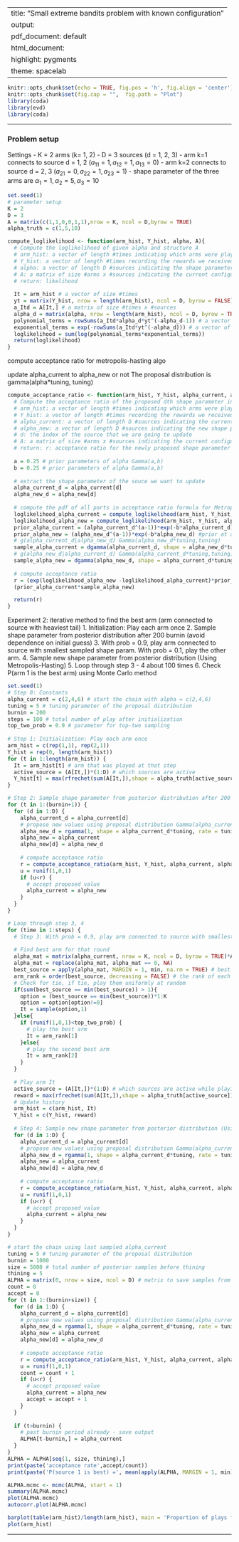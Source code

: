 
---
title: "Small extreme bandits problem with known configuration"
output:
  pdf_document: default
  html_document:
    highlight: pygments
    theme: spacelab
---

```r
knitr::opts_chunk$set(echo = TRUE, fig.pos = 'h', fig.align = 'center')
knitr::opts_chunk$set(fig.cap = "",  fig.path = "Plot")
library(coda)
library(evd)
library(coda)
```

* * *
### Problem setup

Settings 
- K = 2 arms (k= 1, 2)
- D = 3 sources (d = 1, 2, 3)
- arm k=1 connects to source d = 1, 2 ($a_{11} = 1, a_{12} = 1, a_{13} = 0$)
- arm k=2 connects to source d = 2, 3 ($a_{21} = 0, a_{22} = 1, a_{23} = 1$)
- shape parameter of the three arms are $\alpha_1 = 1, \alpha_2 = 5, \alpha_3 = 10$

```r
set.seed(1)
# parameter setup
K = 2
D = 3
A = matrix(c(1,1,0,0,1,1),nrow = K, ncol = D,byrow = TRUE)
alpha_truth = c(1,5,10)
```

```r
compute_loglikelihood <- function(arm_hist, Y_hist, alpha, A){
  # Compute the loglikelihood of given alpha and structure A
  # arm_hist: a vector of length #times indicating which arms were played in history
  # Y_hist: a vector of length #times recording the rewards we received from playing arm_hist
  # alpha: a vector of length D #sources indicating the shape parameters of sources at which the likelihood will be evaluated
  # A: a matrix of size #arms x #sources indicating the current configuration of the problem
  # return: likelihood
  
  It = arm_hist # a vector of size #times
  yt = matrix(Y_hist, nrow = length(arm_hist), ncol = D, byrow = FALSE) # a matrix of size #times x #sources
  a_Itd = A[It,] # a matrix of size #times x #sources
  alpha_d = matrix(alpha, nrow = length(arm_hist), ncol = D, byrow = TRUE)
  polynomial_terms = rowSums(a_Itd*alpha_d*yt^(-alpha_d-1)) # a vector of size #times
  exponential_terms = exp(-rowSums(a_Itd*yt^(-alpha_d))) # a vector of size #times
  loglikelihood = sum(log(polynomial_terms*exponential_terms))
  return(loglikelihood)
}
```

compute acceptance ratio for metropolis-hasting algo

update alpha_current to alpha_new or not
The proposal distribution is gamma(alpha*tuning, tuning)
```r
compute_acceptance_ratio <- function(arm_hist, Y_hist, alpha_current, alpha_new, d, A){
  # Compute the acceptance ratio of the proposed dth shape parameter in alpha_new with the current value in alpha_current under Metropolis-Hasting method
  # arm_hist: a vector of length #times indicating which arms were played in history
  # Y_hist: a vector of length #times recording the rewards we received from playing arm_hist
  # alpha_current: a vector of length D #sources indicating the current shape parameters of sources
  # alpha_new: a vector of length D #sources indicating the new shape parameters of sources
  # d: the index of the source that we are going to update
  # A: a matrix of size #arms x #sources indicating the current configuration of the problem
  # return: r: acceptance ratio for the newly proposed shape parameter of source #d
  
  a = 0.25 # prior parameters of alpha Gamma(a,b)
  b = 0.25 # prior parameters of alpha Gamma(a,b)
  
  # extract the shape parameter of the souce we want to update
  alpha_current_d = alpha_current[d]
  alpha_new_d = alpha_new[d]
  
  # compute the pdf of all parts in acceptance ratio formula for Metropolis-Hasting algo
  loglikelihood_alpha_current = compute_loglikelihood(arm_hist, Y_hist, alpha_current, A) #likelihood at alpha_current
  loglikelihood_alpha_new = compute_loglikelihood(arm_hist, Y_hist, alpha_new, A) #likelihood at alpha_new
  prior_alpha_current = (alpha_current_d^(a-1))*exp(-b*alpha_current_d) #prior at alpha_current
  prior_alpha_new = (alpha_new_d^(a-1))*exp(-b*alpha_new_d) #prior at alpha_new
  # g(alpha_current_d|alpha_new_d) Gamma(alpha_new_d*tuning,tuning)
  sample_alpha_current = dgamma(alpha_current_d, shape = alpha_new_d*tuning, rate = tuning)  
  # g(alpha_new_d|alpha_current_d) Gamma(alpha_current_d*tuning,tuning)
  sample_alpha_new = dgamma(alpha_new_d, shape = alpha_current_d*tuning, rate = tuning) 
  
  # compute acceptance ratio
  r = (exp(loglikelihood_alpha_new -loglikelihood_alpha_current)*prior_alpha_new*sample_alpha_current)/
  (prior_alpha_current*sample_alpha_new)

  return(r)
}
```

Experiment 2: iterative method to find the best arm (arm connected to source with heaviest tail)
1. Initialization: Play each arm once
2. Sample shape parameter from posterior distribution after 200 burnin (avoid dependence on initial guess)
3. With prob = 0.9, play arm connected to source with smallest sampled shape param. With prob = 0.1, play the other arm.
4. Sample new shape parameter from posterior distribution (Using Metropolis-Hasting)
5. Loop through step 3 - 4 about 100 times 
6. Check P(arm 1 is the best arm) using Monte Carlo method

```r
set.seed(1)
# Step 0: Constants
alpha_current = c(2,4,6) # start the chain with alpha = c(2,4,6)
tuning = 5 # tuning parameter of the proposal distribution
burnin = 200
steps = 100 # total number of play after initialization
top_two_prob = 0.9 # parameter for top-two sampling
 
# Step 1: Initialization: Play each arm once
arm_hist = c(rep(1,1), rep(2,1))
Y_hist = rep(0, length(arm_hist))
for (t in 1:length(arm_hist)) {
  It = arm_hist[t] # arm that was played at that step
  active_source = (A[It,])*(1:D) # which sources are active
  Y_hist[t] = max(rfrechet(sum(A[It,]),shape = alpha_truth[active_source]))
}

# Step 2: Sample shape parameter from posterior distribution after 200 burnin (avoid dependence on initial guess)
for (t in 1:(burnin+1)) {
  for (d in 1:D) {
    alpha_current_d = alpha_current[d]
    # propose new values using proposal distribution Gamma(alpha_current_d*tuning,tuning)
    alpha_new_d = rgamma(1, shape = alpha_current_d*tuning, rate = tuning)
    alpha_new = alpha_current
    alpha_new[d] = alpha_new_d
    
    # compute acceptance ratio
    r = compute_acceptance_ratio(arm_hist, Y_hist, alpha_current, alpha_new, d, A)
    u = runif(1,0,1)
    if (u<r) {
      # accept proposed value
      alpha_current = alpha_new
    }
  }
}

# Loop through step 3, 4
for (time in 1:steps) {
  # Step 3: With prob = 0.9, play arm connected to source with smallest sampled shape param. With prob = 0.1, play the other arm.
  
  # Find best arm for that round
  alpha_mat = matrix(alpha_current, nrow = K, ncol = D, byrow = TRUE)*A
  alpha_mat = replace(alpha_mat, alpha_mat == 0, NA)
  best_source = apply(alpha_mat, MARGIN = 1, min, na.rm = TRUE) # best source parameter for each arm
  arm_rank = order(best_source, decreasing = FALSE) # the rank of each arm (smallest to largest shape param)
  # Check for tie, if tie, play them uniformly at random
  if(sum(best_source == min(best_source)) > 1){
    option = (best_source == min(best_source))*1:K
    option = option[option!=0]          
    It = sample(option,1)
  }else{
    if (runif(1,0,1)<top_two_prob) {
      # play the best arm
      It = arm_rank[1]
    }else{
      # play the second best arm
      It = arm_rank[2]
    }
  }
  
  # Play arm It
  active_source = (A[It,])*(1:D) # which sources are active while playing It
  reward = max(rfrechet(sum(A[It,]),shape = alpha_truth[active_source])) # get reward from playing It
  # Update history
  arm_hist = c(arm_hist, It)
  Y_hist = c(Y_hist, reward)
  
  # Step 4: Sample new shape parameter from posterior distribution (Using Metropolis-Hasting)
  for (d in 1:D) {
    alpha_current_d = alpha_current[d]
    # propose new values using proposal distribution Gamma(alpha_current_d*tuning,tuning)
    alpha_new_d = rgamma(1, shape = alpha_current_d*tuning, rate = tuning)
    alpha_new = alpha_current
    alpha_new[d] = alpha_new_d
    
    # compute acceptance ratio
    r = compute_acceptance_ratio(arm_hist, Y_hist, alpha_current, alpha_new, d, A)
    u = runif(1,0,1)
    if (u<r) {
      # accept proposed value
      alpha_current = alpha_new
    }
  }
}
```

```r
# start the chain using last sampled alpha_current
tuning = 5 # tuning parameter of the proposal distribution
burnin = 1000
size = 5000 # total number of posterior samples before thining
thining = 5
ALPHA = matrix(0, nrow = size, ncol = D) # matrix to save samples from posterior distribution
count = 0
accept = 0
for (t in 1:(burnin+size)) {
  for (d in 1:D) {
    alpha_current_d = alpha_current[d]
    # propose new values using proposal distribution Gamma(alpha_current_d*tuning,tuning)
    alpha_new_d = rgamma(1, shape = alpha_current_d*tuning, rate = tuning)
    alpha_new = alpha_current
    alpha_new[d] = alpha_new_d
    
    # compute acceptance ratio
    r = compute_acceptance_ratio(arm_hist, Y_hist, alpha_current, alpha_new, d, A)
    u = runif(1,0,1)
    count = count + 1
    if (u<r) {
      # accept proposed value
      alpha_current = alpha_new
      accept = accept + 1
    }
  }
  
  if (t>burnin) {
    # past burnin period already - save output
    ALPHA[t-burnin,] = alpha_current
  }
}
ALPHA = ALPHA[seq(1, size, thining),]
print(paste('acceptance rate',accept/count))
print(paste('P(source 1 is best) =', mean(apply(ALPHA, MARGIN = 1, min) == ALPHA[,1])))
```


```r
ALPHA.mcmc <- mcmc(ALPHA, start = 1)
summary(ALPHA.mcmc)
plot(ALPHA.mcmc)
autocorr.plot(ALPHA.mcmc)
```

```r
barplot(table(arm_hist)/length(arm_hist), main = 'Proportion of plays for each arm')
plot(arm_hist)
```

* * *




